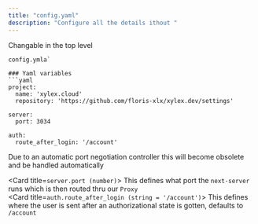 ```yaml
---
title: "config.yaml"
description: "Configure all the details ithout "
---
```


Changable in the top level

````
config.ymla`

### Yaml variables
```yaml
project:
  name: 'xylex.cloud'
  repository: 'https://github.com/floris-xlx/xylex.dev/settings'

server:
  port: 3034

auth:
  route_after_login: '/account'
````

<Card title="Awaiting deprecation" icon="exclamation" horizontal>
  Due to an automatic port negotiation controller this will become obsolete and
  be handled automatically
</Card>


<Card title=`server.port (number)`>
This defines what port the `next-server` runs which is then routed thru our `Proxy`   
</Card>
<Card title=`auth.route_after_login (string = '/account')`>
This defines where the user is sent after an authorizational state is gotten, defaults to `/account`
</Card>






